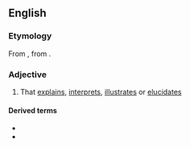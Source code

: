 ==English==

===Etymology===
From {{der|en|grc|ἑρμηνευτικός||of or for interpreting}}, from {{m|grc|ἑρμηνεύς||interpreter}}.

===Adjective===
{{en-adj}}

# That [[explain]]s, [[interpret]]s, [[illustrate]]s or [[elucidate]]s

====Derived terms====
* {{l|en|hermeneutic circle}}
* {{l|en|hermeneutics}}